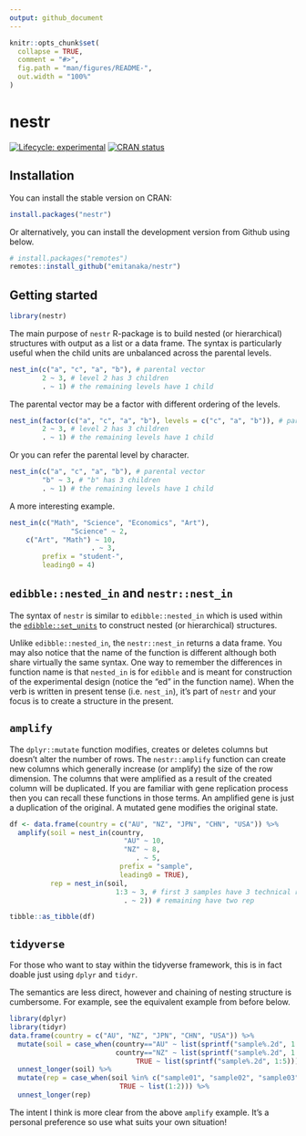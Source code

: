 ```yaml
---
output: github_document
---
```


<!-- README.md is generated from README.Rmd. Please edit that file -->

```r
knitr::opts_chunk$set(
  collapse = TRUE,
  comment = "#>",
  fig.path = "man/figures/README-",
  out.width = "100%"
)
```

# nestr

<!-- badges: start -->
[![Lifecycle: experimental](https://img.shields.io/badge/lifecycle-experimental-orange.svg)](https://lifecycle.r-lib.org/articles/stages.html)
[![CRAN status](https://www.r-pkg.org/badges/version/nestr)](https://CRAN.R-project.org/package=nestr)
<!-- badges: end -->

## Installation

You can install the stable version on CRAN:

```r
install.packages("nestr")
```

Or alternatively, you can install the development version from Github using below.

```r
# install.packages("remotes")
remotes::install_github("emitanaka/nestr")
```

## Getting started


```r
library(nestr)
```

The main purpose of `nestr` R-package is to build nested (or hierarchical) structures with output as a list or a data frame. The syntax is particularly useful when the child units are unbalanced across the parental levels. 


```r
nest_in(c("a", "c", "a", "b"), # parental vector
        2 ~ 3, # level 2 has 3 children
        . ~ 1) # the remaining levels have 1 child 
```
The parental vector may be a factor with different ordering of the levels.

```r
nest_in(factor(c("a", "c", "a", "b"), levels = c("c", "a", "b")), # parental vector
        2 ~ 3, # level 2 has 3 children
        . ~ 1) # the remaining levels have 1 child 
```

Or you can refer the parental level by character.

```r
nest_in(c("a", "c", "a", "b"), # parental vector
        "b" ~ 3, # "b" has 3 children
        . ~ 1) # the remaining levels have 1 child 
```

A more interesting example.

```r
nest_in(c("Math", "Science", "Economics", "Art"), 
               "Science" ~ 2,
    c("Art", "Math") ~ 10,
                    . ~ 3,
        prefix = "student-",
        leading0 = 4)
```

## `edibble::nested_in` and `nestr::nest_in`

The syntax of `nestr` is similar to `edibble::nested_in` which is used within the [`edibble::set_units`](https://edibble.emitanaka.org/reference/set_units.html) to construct nested (or hierarchical) structures. 


Unlike `edibble::nested_in`, the `nestr::nest_in` returns a data frame. You may also notice that the name of the function is different although both share virtually the same syntax. One way to remember the differences in function name is that `nested_in` is for `edibble` and is meant for construction of the experimental design (notice the "ed" in the function name). When the verb is written in present tense (i.e. `nest_in`), it's part of `nestr` and your focus is to create a structure in the present.


## `amplify`

The `dplyr::mutate` function modifies, creates or deletes columns but doesn't alter the number of rows. The `nestr::amplify` function can create new columns which generally increase (or amplify) the size of the row dimension. The columns that were amplified as a result of the created column will be duplicated. If you are familiar with gene replication process then you can recall these functions in those terms. An amplified gene is just a duplication of the original. A mutated gene modifies the original state.

```r
df <- data.frame(country = c("AU", "NZ", "JPN", "CHN", "USA")) %>% 
  amplify(soil = nest_in(country, 
                            "AU" ~ 10,
                            "NZ" ~ 8,
                               . ~ 5,
                           prefix = "sample",
                           leading0 = TRUE),
          rep = nest_in(soil, 
                          1:3 ~ 3, # first 3 samples have 3 technical rep
                            . ~ 2)) # remaining have two rep

tibble::as_tibble(df)
```

## `tidyverse`

For those who want to stay within the tidyverse framework, this is in fact doable just using `dplyr` and `tidyr`. 

The semantics are less direct, however and chaining of nesting structure is cumbersome. For example, see the equivalent example from before below.


```r
library(dplyr)
library(tidyr)
data.frame(country = c("AU", "NZ", "JPN", "CHN", "USA")) %>% 
  mutate(soil = case_when(country=="AU" ~ list(sprintf("sample%.2d", 1:10)),
                          country=="NZ" ~ list(sprintf("sample%.2d", 1:8)),
                               TRUE ~ list(sprintf("sample%.2d", 1:5)))) %>% 
  unnest_longer(soil) %>% 
  mutate(rep = case_when(soil %in% c("sample01", "sample02", "sample03") ~ list(1:3),
                           TRUE ~ list(1:2))) %>% 
  unnest_longer(rep)
```

The intent I think is more clear from the above `amplify` example. It's a personal preference so use what suits your own situation!

